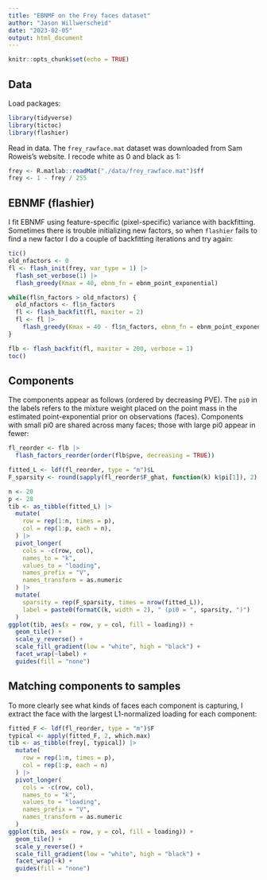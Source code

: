 ```yaml
---
title: "EBNMF on the Frey faces dataset"
author: "Jason Willwerscheid"
date: "2023-02-05"
output: html_document
---
```


```r
knitr::opts_chunk$set(echo = TRUE)
```

## Data

Load packages:

```r
library(tidyverse)
library(tictoc)
library(flashier)
```

Read in data. The `frey_rawface.mat` dataset was downloaded from Sam Roweis's website. I recode white as 0 and black as 1:

```r
frey <- R.matlab::readMat("./data/frey_rawface.mat")$ff
frey <- 1 - frey / 255 
```

## EBNMF (flashier)

I fit EBNMF using feature-specific (pixel-specific) variance with backfitting. Sometimes there is trouble initializing new factors, so when `flashier` fails to find a new factor I do a couple of backfitting iterations and try again:

```r
tic()
old_nfactors <- 0
fl <- flash_init(frey, var_type = 1) |>
  flash_set_verbose(1) |>
  flash_greedy(Kmax = 40, ebnm_fn = ebnm_point_exponential)

while(fl$n_factors > old_nfactors) {
  old_nfactors <- fl$n_factors
  fl <- flash_backfit(fl, maxiter = 2)
  fl <- fl |>
    flash_greedy(Kmax = 40 - fl$n_factors, ebnm_fn = ebnm_point_exponential)
}

flb <- flash_backfit(fl, maxiter = 200, verbose = 1)
toc()
```

## Components

The components appear as follows (ordered by decreasing PVE). The `pi0` in the labels refers to the mixture weight placed on the point mass in the estimated point-exponential prior on observations (faces). Components with small pi0 are shared across many faces; those with large pi0 appear in fewer:

```r
fl_reorder <- flb |>
  flash_factors_reorder(order(flb$pve, decreasing = TRUE))

fitted_L <- ldf(fl_reorder, type = "m")$L
F_sparsity <- round(sapply(fl_reorder$F_ghat, function(k) k$pi[1]), 2)

n <- 20
p <- 28
tib <- as_tibble(fitted_L) |>
  mutate(
    row = rep(1:n, times = p),
    col = rep(1:p, each = n),
  ) |>
  pivot_longer(
    cols = -c(row, col),
    names_to = "k",
    values_to = "loading",
    names_prefix = "V",
    names_transform = as.numeric
  ) |>
  mutate(
    sparsity = rep(F_sparsity, times = nrow(fitted_L)),
    label = paste0(formatC(k, width = 2), " (pi0 = ", sparsity, ")")
  )
ggplot(tib, aes(x = row, y = col, fill = loading)) +
  geom_tile() +
  scale_y_reverse() +
  scale_fill_gradient(low = "white", high = "black") +
  facet_wrap(~label) +
  guides(fill = "none")
```

## Matching components to samples

To more clearly see what kinds of faces each component is capturing, I extract the face with the largest L1-normalized loading for each component:

```r
fitted_F <- ldf(fl_reorder, type = "m")$F
typical <- apply(fitted_F, 2, which.max)
tib <- as_tibble(frey[, typical]) |>
  mutate(
    row = rep(1:n, times = p),
    col = rep(1:p, each = n)
  ) |>
  pivot_longer(
    cols = -c(row, col),
    names_to = "k",
    values_to = "loading",
    names_prefix = "V",
    names_transform = as.numeric
  )
ggplot(tib, aes(x = row, y = col, fill = loading)) +
  geom_tile() +
  scale_y_reverse() +
  scale_fill_gradient(low = "white", high = "black") +
  facet_wrap(~k) +
  guides(fill = "none")
```
